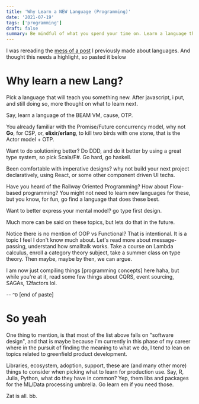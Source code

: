 ```yaml
---
title: 'Why Learn a NEW Language (Programming)'
date: '2021-07-19'
tags: ['programming']
draft: false
summary: Be mindful of what you spend your time on. Learn a language that offers something new, not just syntax.
---
```


I was rereading the [mess of a post](languages) I previously made about
languages. And thought this needs a highlight, so pasted it below

# Why learn a new Lang?

Pick a language that will teach you something new. After javascript, i put, and
still doing so, more thought on what to learn next.

Say, learn a language of the BEAM VM, cause, OTP.

You already familiar with the Promise/Future concurrency model, why not **Go**,
for CSP, or, **elixir/erlang**, to kill two birds with one stone, that is the
Actor model + OTP.

Want to do solutioning better? Do DDD, and do it better by using a great type
system, so pick Scala/F#. Go hard, go haskell.

Been comfortable with imperative designs? why not build your next project
declaratively, using React, or some other component driven UI techs.

Have you heard of the Railway Oriented Programming? How about Flow-based
programming? You might not need to learn new languages for these, but you know,
for fun, go find a language that does these best.

Want to better express your mental model? go type first design.

Much more can be said on these topics, but lets do that in the future.

Notice there is no mention of OOP vs Functional? That is intentional. It is a
topic I feel I don't know much about. Let's read more about message-passing,
understand how smalltalk works. Take a course on Lambda calculus, enroll a
category theory subject, take a summer class on type theory. Then maybe, maybe
by then, we can argue.

I am now just compiling things [programming concepts] here haha, but while
you're at it, read some few things about CQRS, event sourcing, SAGAs, 12factors
lol.

-- `^D` [end of paste]

# So yeah

One thing to mention, is that most of the list above falls on "software design",
and that is maybe because i'm currently in this phase of my career where in the
pursuit of finding the meaning to what we do, I tend to lean on topics related
to greenfield product development.

Libraries, ecosystem, adoption, support, these are (and many other more) things
to consider when picking what to learn for production use. Say, R, Julia,
Python, what do they have in common? Yep, them libs and packages for the ML/Data
processing umbrella. Go learn em if you need those.

Zat is all. bb.
